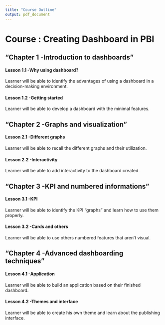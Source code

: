 ```yaml
---
title: "Course Outline"
output: pdf_document
---
```


# Course : Creating Dashboard in PBI    

## "Chapter 1 -Introduction to dashboards"

#### Lesson 1.1 -Why using dashboard? 
Learner will be able to identify the advantages of using a dashboard in a decision-making environment. 

#### Lesson 1.2 -Getting started
Learner will be able to develop a dashboard with the minimal features. 

## "Chapter 2 -Graphs and visualization"

#### Lesson 2.1 -Different graphs
Learner will be able to recall the different graphs and their utilization. 

#### Lesson 2.2 -Interactivity
Learner will be able to add interactivity to the dashboard created. 

## "Chapter 3 -KPI and numbered informations"

#### Lesson 3.1 -KPI
Learner will be able to identify the KPI "graphs" and learn how to use them properly.

#### Lesson 3.2 -Cards and others
Learner will be able to use others numbered features that aren't visual. 

## "Chapter 4 -Advanced dashboarding techniques"

#### Lesson 4.1 -Application
Learner will be able to build an application based on their finished dashboard. 

#### Lesson 4.2 -Themes and interface 
Learner will be able to create his own theme and learn about the publishing interface. 